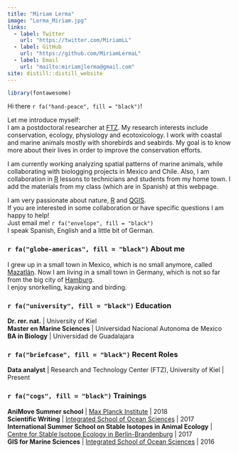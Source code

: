 ```yaml
---
title: "Miriam Lerma"
image: "Lerma_Miriam.jpg"
links:
  - label: Twitter
    url: "https://twitter.com/MiriamLL"
  - label: GitHub
    url: "https://github.com/MiriamLermaL"
  - label: Email
    url: "mailto:miriamjlerma@gmail.com"
site: distill::distill_website
---
```


```r
library(fontawesome)
```

Hi there `r fa("hand-peace", fill = "black")`!

Let me introduce myself:  
I am a postdoctoral researcher at [FTZ](https://www.ftz.uni-kiel.de/de). My research interests include conservation, ecology, physiology and ecotoxicology. I work with coastal and marine animals mostly with shorebirds and seabirds. My goal is to know more about their lives in order to improve the conservation efforts.

I am currently working analyzing spatial patterns of marine animals, while collaborating with biologging projects in Mexico and Chile. Also, I am collaboration in [R](https://www.r-project.org/about.html) lessons to technicians and students from my home town. I add the materials from my class (which are in Spanish) at this webpage. 

I am very passionate about nature, [R](https://www.r-project.org/about.html) and [QGIS](https://qgis.org/en/site/).  
If you are interested in some collaboration or have specific questions I am happy to help!    
Just email me! `r fa("envelope", fill = "black")`  
I speak Spanish, English and a little bit of German.    

### `r fa("globe-americas", fill = "black")` About  me
I grew up in a small town in Mexico, which is no small anymore, called [Mazatlán](https://www.google.com/maps/place/Mazatlan). Now I am living in a small town in Germany, which is not so far from the big city of [Hamburg](https://www.google.com/maps/place/Hamburgo/).  
I enjoy snorkelling, kayaking and birding.
  
  
### `r fa("university", fill = "black")` Education
**Dr. rer. nat.** | University of Kiel   
**Master en Marine Sciences**  | Universidad Nacional Autonoma de Mexico  
**BA in Biology**  | Universidad de Guadalajara

### `r fa("briefcase", fill = "black")` Recent Roles  
**Data analyst** | Research and Technology Center (FTZ), University of Kiel | Present  

### `r fa("cogs", fill = "black")` Trainings
**AniMove Summer school** | [Max Planck Institute](https://animove.org/) | 2018  
**Scientific Writing** | [Integrated School of Ocean Sciences](https://www.futureocean.org/de/isos/) | 2017  
**International Summer School on Stable Isotopes in Animal Ecology** | [Centre for Stable Isotope Ecology in Berlin-Brandenburg](http://www.izw-berlin.de/en/summer-school-on-stable-isotopes-in-animal-ecology-en.html) | 2017  
**GIS for Marine Sciences** | [Integrated School of Ocean Sciences](https://www.futureocean.org/de/isos/) | 2016  


